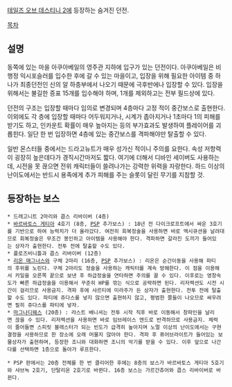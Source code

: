 [[테일즈 오브 데스티니 2]]에 등장하는 숨겨진 던전.

[[목차]]

== 설명 ==
동쪽에 있는 마을 아쿠아베일의 영주관 지하에 입구가 있는 던전이다. 아쿠아베일은 비행정 익시포슬러를 입수한 후에 갈 수 있는 마을이고, 입장을 위해 필요한 아이템 중 하나가 최종던전인 신의 알 하층부에서 나오기 때문에 극후반에나 입장할 수 있다. 입장을 위해서는 불길한 증표 15개를 입수해야 하며, 1개를 제외하고는 전부 필드상에 있다.

던전의 구조는 입장할 때마다 임의로 변경되며 4층마다 고정 적이 중간보스로 출현한다. 이외에도 각 층에 입장할 때마다 어두워지거나, 시계가 좁아지거나 1초마다 1의 피해를 받기도 하고, 인카운트 확률이 매우 높아지는 등의 부가효과도 발생하여 플레이어를 괴롭힌다. 일단 한 번 입장하면 4층에 있는 중간보스를 격파해야만 탈출할 수 있다.

일반 몬스터들 중에서는 드라고뉴트가 매우 성가신 적이니 주의를 요한다. 속성 저항력이 굉장히 높은데다가 경직시간마저도 짧다. 여기에 더해서 디바인 세이버도 사용하는데, 시전을 못 끊으면 전위 캐릭터들이 쓸려나가는 강력한 위력을 자랑한다. 하드 이상의 난이도에서는 반드시 용족에게 추가 피해를 주는 슬롯이 달린 무기를 지참할 것.

== 등장하는 보스 ==
 * 드래고니트 2마리와 콥스 리바이버 (4층)
 * [[바르바토스 게티아]] 4호기 (8층, [[PSP]] 추가보스) : 18년 전 다이크로프트에서 싸운 3호기를 기반으로 하여 능력치가 더 올라갔다. 여전히 회복정술을 사용하면 바로 엑시큐션을 날려대므로 회복정술은 무조건 봉인하고 아이템을 사용해야 한다. 격파하면 갈라진 도끼가 들어있는 상자가 출현한다. 전투 전에 탈출할 수도 있다.
 * 플로즈비니틀과 콥스 리바이버 (12층)
 * [[리온 매그너스]]와 구체 2마리 (16층, [[PSP]] 추가보스) : 리온은 순간이동을 사용해 파티의 후위를 노린다. 구체 2마리도 정술을 사용하는 캐릭터를 계속 방해한다. 이 점을 이용해서 카일을 오른쪽 끝으로 보낸 후 하급정술을 연타하면 주의를 끌 수 있다. 이후로는 영창속도가 빠른 하급정술을 이용해서 꾸준히 HP를 깎는 식으로 공략하면 된다. 리저렉션도 시전 시간이 걸리므로 사용금지. 격파 후에 샤르티에 미라주가 든 상자가 출현한다. 전투 전에 탈출할 수도 있다. 파티에 쥬다스를 넣지 않으면 출현하지 않고, 평범한 쫄들이 나오므로 싸우려면 필히 쥬다스를 파티에 넣자.
 * [[마그나디웨스]] (20층) : 라스트 배니셔는 전투 시작 직후 바로 이동해서 창파인을 날리면 끊을 수 있다. 리저렉션을 사용하면 바로 임브레이스 엔드로 반격하므로 사용금지. 체력이 줄어들면 스피릿 블래스터가 되는 빈도가 급격히 높아지며 노멀 이상의 난이도에서는 구현결정을 사용하므로 한 장소에 오래 머물지 않아야 한다. 격파 후 퓨어브라이트가 들어있는 보물상자가 출현하며, 등장한 조니와 대화하면 조니의 악기를 받을 수 있다. 이후 앞으로 나간다를 선택하면 1층으로 돌아가 루프한다.

 * PSP 판에서는 20층 전체를 한 번 클리어한 후에는 8층의 보스가 바르바토스 게티아 5호기와 샤브녹 2호기, 단탈리온 2호기로 바뀐다. 16층 보스는 가르간츄어와 콥스 리바이버로 바뀐다.
